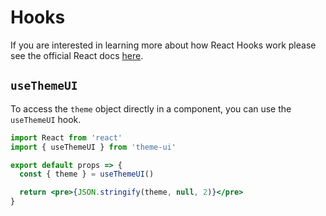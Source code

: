 

# Hooks

If you are interested in learning more about how React Hooks work please see the official React docs [here](https://reactjs.org/docs/hooks-intro.html).

## `useThemeUI`

To access the `theme` object directly in a component, you can use the `useThemeUI` hook.

```jsx
import React from 'react'
import { useThemeUI } from 'theme-ui'

export default props => {
  const { theme } = useThemeUI()

  return <pre>{JSON.stringify(theme, null, 2)}</pre>
}
```

